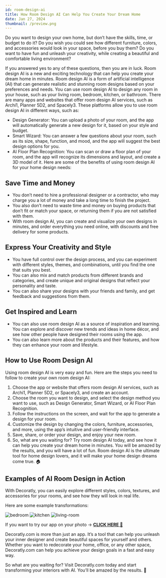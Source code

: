 ```yaml
---
id: room-design-ai
title: How Room Design AI Can Help You Create Your Dream Home
date: Jan 27, 2024
thumbnail: /preview.png
---
```


Do you want to design your own home, but don’t have the skills, time, or budget to do it? Do you wish you could see how different furniture, colors, and accessories would look in your space, before you buy them? Do you want to have fun and unleash your creativity, while creating a beautiful and comfortable living environment?

If you answered yes to any of these questions, then you are in luck. Room design AI is a new and exciting technology that can help you create your dream home in minutes. Room design AI is a form of artificial intelligence (AI) that can generate realistic and stunning room designs based on your preferences and needs. You can use room design AI to design any room in your house, such as your living room, bedroom, kitchen, or bathroom.
There are many apps and websites that offer room design AI services, such as Archi1, Planner 5D2, and Spacely3. These platforms allow you to use room design AI in different ways, such as:

- Design Generator: You can upload a photo of your room, and the app will automatically generate a new design for it, based on your style and budget.
- Smart Wizard: You can answer a few questions about your room, such as its size, shape, function, and mood, and the app will suggest the best design options for you.
- AI Floor Plan Recognition: You can scan or draw a floor plan of your room, and the app will recognize its dimensions and layout, and create a 3D model of it.
  Here are some of the benefits of using room design AI for your home design needs:

## Save Time and Money

- You don’t need to hire a professional designer or a contractor, who may charge you a lot of money and take a long time to finish the project.
- You also don’t need to waste time and money on buying products that don’t fit or match your space, or returning them if you are not satisfied with them.
- With room design AI, you can create and visualize your own designs in minutes, and order everything you need online, with discounts and free delivery for some products.

## Express Your Creativity and Style

- You have full control over the design process, and you can experiment with different styles, themes, and combinations, until you find the one that suits you best.
- You can also mix and match products from different brands and categories, and create unique and original designs that reflect your personality and taste.
- You can also share your designs with your friends and family, and get feedback and suggestions from them.

## Get Inspired and Learn

- You can also use room design AI as a source of inspiration and learning. You can explore and discover new trends and ideas in home décor, and see how other people have designed their rooms using the app.
- You can also learn more about the products and their features, and how they can enhance your room and lifestyle.

## How to Use Room Design AI

Using room design AI is very easy and fun. Here are the steps you need to follow to create your own room design AI:

1. Choose the app or website that offers room design AI services, such as Archi1, Planner 5D2, or Spacely3, and create an account.
2. Choose the room you want to design, and select the design method you want to use, such as Design Generator, Smart Wizard, or AI Floor Plan Recognition.
3. Follow the instructions on the screen, and wait for the app to generate a design for your room.
4. Customize the design by changing the colors, furniture, accessories, and more, using the app’s intuitive and user-friendly interface.
5. Save, share, or order your design, and enjoy your new room.
6. So, what are you waiting for? Try room design AI today, and see how it can help you create your dream home in minutes. You will be amazed by the results, and you will have a lot of fun. Room design AI is the ultimate tool for home design lovers, and it will make your home design dreams come true. 🏠

## Examples of AI Room Design in Action

With Decoratly, you can easily explore different styles, colors, textures, and accessories for your rooms, and see how they will look in real life.

Here are some example transformations:

![bedroom](/examples/bedroom.jpg)
![kitchen](/examples/kitchen.jpg)
![living-room](/examples/living-room.jpg)

If you want to try our app on your photo → [**CLICK HERE** 🏡](https://www.decoratly.com)

Decoratly.com is more than just an app. It’s a tool that can help you unleash your inner designer and create beautiful spaces for yourself and others. Whether you want to redecorate your home, office, or any other space, Decoratly.com can help you achieve your design goals in a fast and easy way.

So what are you waiting for? Visit Decoratly.com today and start transforming your interiors with AI. You’ll be amazed by the results. 🙌
